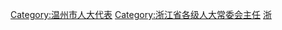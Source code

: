 [[Category:温州市人大代表|Category:温州市人大代表]]
[[Category:浙江省各级人大常委会主任|Category:浙江省各级人大常委会主任]]
[[Category:设区的市人大常委会主任|浙]]
